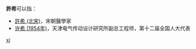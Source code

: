 '''許希'''可以指：
* [[許希_(北宋)|許希 (北宋)]]，宋朝醫學家 
* [[许希_(1954年)|许希 (1954年)]]，天津电气传动设计研究所副总工程师，第十二届全国人大代表

{{disambig}}

[[Category:二字許姓人名消歧義|xi]]